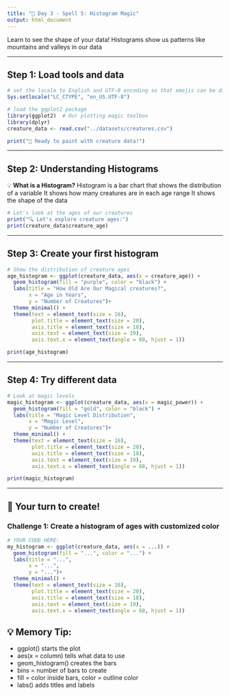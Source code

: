 ```yaml
---
title: "🔮 Day 3 - Spell 5: Histogram Magic"
output: html_document
---
```


Learn to see the shape of your data!
Histograms show us patterns like mountains and valleys in our data

---

## Step 1: Load tools and data

```r
# set the locale to English and UTF-8 encoding so that emojis can be displayed correctly
Sys.setlocale("LC_CTYPE", "en_US.UTF-8")

# load the ggplot2 package
library(ggplot2)  # Our plotting magic toolbox
library(dplyr)
creature_data <- read.csv("../datasets/creatures.csv")

print("🎨 Ready to paint with creature data!")
```

---

## Step 2: Understanding Histograms

💡 **What is a Histogram?**
Histogram is a bar chart that shows the distribution of a variable
It shows how many creatures are in each age range
It shows the shape of the data

```r
# Let's look at the ages of our creatures
print("🔍 Let's explore creature ages:")
print(creature_data$creature_age)
```

---

## Step 3: Create your first histogram

```r
# Show the distribution of creature ages
age_histogram <- ggplot(creature_data, aes(x = creature_age)) +
  geom_histogram(fill = "purple", color = "black") +
  labs(title = "How Old Are Our Magical creatures?",
       x = "Age in Years",
       y = "Number of Creatures")+
  theme_minimal() +
  theme(text = element_text(size = 16),
        plot.title = element_text(size = 20),
        axis.title = element_text(size = 18),
        axis.text = element_text(size = 19),
        axis.text.x = element_text(angle = 60, hjust = 1))

print(age_histogram)
```

---

## Step 4: Try different data

```r
# Look at magic levels
magic_histogram <- ggplot(creature_data, aes(x = magic_power)) +
  geom_histogram(fill = "gold", color = "black") +
  labs(title = "Magic Level Distribution",
       x = "Magic Level",
       y = "Number of Creatures")+
  theme_minimal() +
  theme(text = element_text(size = 16),
        plot.title = element_text(size = 20),
        axis.title = element_text(size = 18),
        axis.text = element_text(size = 19),
        axis.text.x = element_text(angle = 60, hjust = 1))

print(magic_histogram)
```


---

## 🎈 Your turn to create!

### Challenge 1: Create a histogram of ages with customized color 

```r
# YOUR CODE HERE:
my_histogram <- ggplot(creature_data, aes(x = ...)) +
  geom_histogram(fill = "...", color = "...") +
  labs(title = "...",
       x = "...",
       y = "...")+
  theme_minimal() +
  theme(text = element_text(size = 16),
        plot.title = element_text(size = 20),
        axis.title = element_text(size = 18),
        axis.text = element_text(size = 19),
        axis.text.x = element_text(angle = 60, hjust = 1))
```

## 💡 Memory Tip:
- ggplot() starts the plot
- aes(x = column) tells what data to use
- geom_histogram() creates the bars
- bins = number of bars to create
- fill = color inside bars, color = outline color
- labs() adds titles and labels